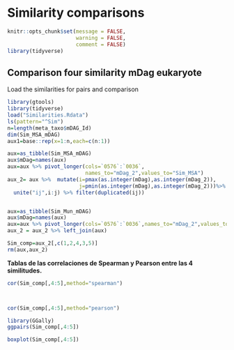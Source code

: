 # Similarity comparisons

```r
knitr::opts_chunk$set(message = FALSE,
                      warning = FALSE,
                      comment = FALSE)
library(tidyverse)
```

## Comparison four similarity mDag eukaryote

Load the similarities for pairs and comparison

```r
library(gtools)
library(tidyverse)
load("Similarities.Rdata")
ls(pattern="^Sim")
n=length(meta_taxo$mDAG_Id)
dim(Sim_MSA_mDAG)
aux1=base::rep(x=1:n,each=c(n:1))

aux=as_tibble(Sim_MSA_mDAG)
aux$mDag=names(aux)
aux=aux %>% pivot_longer(cols=`0576`:`0036`,
                         names_to="mDag_2",values_to="Sim_MSA")
aux_2= aux %>%  mutate(i=pmax(as.integer(mDag),as.integer(mDag_2)),
                       j=pmin(as.integer(mDag),as.integer(mDag_2)))%>%
  unite("ij",i:j) %>% filter(duplicated(ij))


aux=as_tibble(Sim_Mun_mDAG)
aux$mDag=names(aux)
aux=aux %>% pivot_longer(cols=`0576`:`0036`,names_to="mDag_2",values_to="Sim_Mun")
aux_2 = aux_2 %>% left_join(aux)

Sim_comp=aux_2[,c(1,2,4,3,5)]
rm(aux,aux_2)
```

**Tablas de las correlaciones de Spearman y Pearson entre las 4 similitudes.**

```r
cor(Sim_comp[,4:5],method="spearman")



cor(Sim_comp[,4:5],method="pearson")
```

```r
library(GGally)
ggpairs(Sim_comp[,4:5])
```

```r
boxplot(Sim_comp[,4:5])
```
